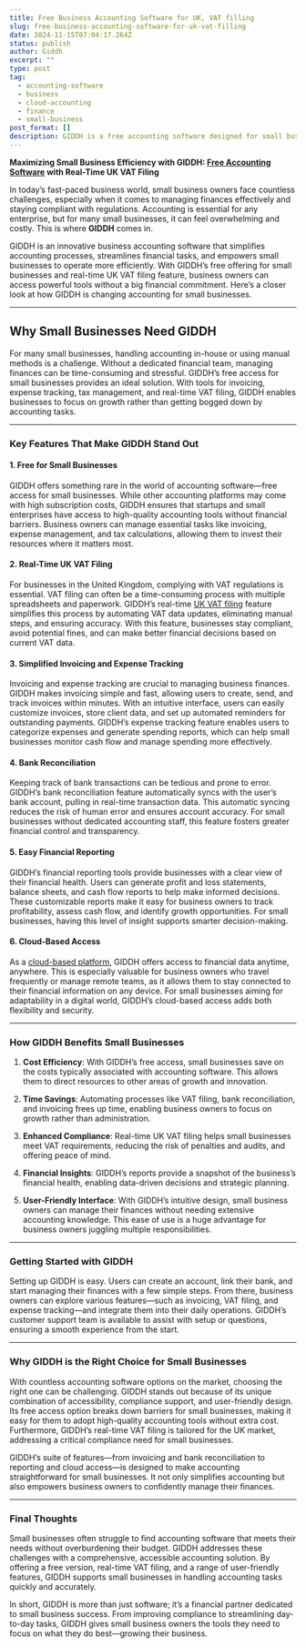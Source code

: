 ```yaml
---
title: Free Business Accounting Software for UK, VAT filling
slug: free-business-accounting-software-for-uk-vat-filling
date: 2024-11-15T07:04:17.264Z
status: publish
author: Giddh
excerpt: ""
type: post
tag:
  - accounting-software
  - business
  - cloud-accounting
  - finance
  - small-business
post_format: []
description: GIDDH is a free accounting software designed for small businesses to simplify financial management and ensure compliance. Key features include real-time UK VAT filing, easy invoicing, expense tracking, bank reconciliation, and financial reporting, all aimed at saving time and reducing costs. As a cloud-based tool, GIDDH offers accessible insights to support growth, making it an ideal choice for small businesses seeking a user-friendly, efficient accounting solution.
---
```


**Maximizing Small Business Efficiency with GIDDH: [Free Accounting Software](https://giddh.com/uk) with Real-Time UK VAT Filing**

In today’s fast-paced business world, small business owners face countless challenges, especially when it comes to managing finances effectively and staying compliant with regulations. Accounting is essential for any enterprise, but for many small businesses, it can feel overwhelming and costly. This is where **GIDDH** comes in.

GIDDH is an innovative business accounting software that simplifies accounting processes, streamlines financial tasks, and empowers small businesses to operate more efficiently. With GIDDH’s free offering for small businesses and real-time UK VAT filing feature, business owners can access powerful tools without a big financial commitment. Here’s a closer look at how GIDDH is changing accounting for small businesses.

---

## Why Small Businesses Need GIDDH

For many small businesses, handling accounting in-house or using manual methods is a challenge. Without a dedicated financial team, managing finances can be time-consuming and stressful. GIDDH’s free access for small businesses provides an ideal solution. With tools for invoicing, expense tracking, tax management, and real-time VAT filing, GIDDH enables businesses to focus on growth rather than getting bogged down by accounting tasks.

---

### Key Features That Make GIDDH Stand Out

#### 1. **Free for Small Businesses**

GIDDH offers something rare in the world of accounting software—free access for small businesses. While other accounting platforms may come with high subscription costs, GIDDH ensures that startups and small enterprises have access to high-quality accounting tools without financial barriers. Business owners can manage essential tasks like invoicing, expense management, and tax calculations, allowing them to invest their resources where it matters most.

#### 2. **Real-Time UK VAT Filing**

For businesses in the United Kingdom, complying with VAT regulations is essential. VAT filing can often be a time-consuming process with multiple spreadsheets and paperwork. GIDDH’s real-time [UK VAT filing](https://giddh.com/uk/vat) feature simplifies this process by automating VAT data updates, eliminating manual steps, and ensuring accuracy. With this feature, businesses stay compliant, avoid potential fines, and can make better financial decisions based on current VAT data.

#### 3. **Simplified Invoicing and Expense Tracking**

Invoicing and expense tracking are crucial to managing business finances. GIDDH makes invoicing simple and fast, allowing users to create, send, and track invoices within minutes. With an intuitive interface, users can easily customize invoices, store client data, and set up automated reminders for outstanding payments. GIDDH’s expense tracking feature enables users to categorize expenses and generate spending reports, which can help small businesses monitor cash flow and manage spending more effectively.

#### 4. **Bank Reconciliation**

Keeping track of bank transactions can be tedious and prone to error. GIDDH’s bank reconciliation feature automatically syncs with the user’s bank account, pulling in real-time transaction data. This automatic syncing reduces the risk of human error and ensures account accuracy. For small businesses without dedicated accounting staff, this feature fosters greater financial control and transparency.

#### 5. **Easy Financial Reporting**

GIDDH’s financial reporting tools provide businesses with a clear view of their financial health. Users can generate profit and loss statements, balance sheets, and cash flow reports to help make informed decisions. These customizable reports make it easy for business owners to track profitability, assess cash flow, and identify growth opportunities. For small businesses, having this level of insight supports smarter decision-making.

#### 6. **Cloud-Based Access**

As a [cloud-based platform](https://giddh.com/uk/cloud-accounting-software), GIDDH offers access to financial data anytime, anywhere. This is especially valuable for business owners who travel frequently or manage remote teams, as it allows them to stay connected to their financial information on any device. For small businesses aiming for adaptability in a digital world, GIDDH’s cloud-based access adds both flexibility and security.

---

### How GIDDH Benefits Small Businesses

1. **Cost Efficiency**: With GIDDH’s free access, small businesses save on the costs typically associated with accounting software. This allows them to direct resources to other areas of growth and innovation.

2. **Time Savings**: Automating processes like VAT filing, bank reconciliation, and invoicing frees up time, enabling business owners to focus on growth rather than administration.

3. **Enhanced Compliance**: Real-time UK VAT filing helps small businesses meet VAT requirements, reducing the risk of penalties and audits, and offering peace of mind.

4. **Financial Insights**: GIDDH’s reports provide a snapshot of the business’s financial health, enabling data-driven decisions and strategic planning.

5. **User-Friendly Interface**: With GIDDH’s intuitive design, small business owners can manage their finances without needing extensive accounting knowledge. This ease of use is a huge advantage for business owners juggling multiple responsibilities.

---

### Getting Started with GIDDH

Setting up GIDDH is easy. Users can create an account, link their bank, and start managing their finances with a few simple steps. From there, business owners can explore various features—such as invoicing, VAT filing, and expense tracking—and integrate them into their daily operations. GIDDH’s customer support team is available to assist with setup or questions, ensuring a smooth experience from the start.

---

### Why GIDDH is the Right Choice for Small Businesses

With countless accounting software options on the market, choosing the right one can be challenging. GIDDH stands out because of its unique combination of accessibility, compliance support, and user-friendly design. Its free access option breaks down barriers for small businesses, making it easy for them to adopt high-quality accounting tools without extra cost. Furthermore, GIDDH’s real-time VAT filing is tailored for the UK market, addressing a critical compliance need for small businesses.

GIDDH’s suite of features—from invoicing and bank reconciliation to reporting and cloud access—is designed to make accounting straightforward for small businesses. It not only simplifies accounting but also empowers business owners to confidently manage their finances.

---

### Final Thoughts

Small businesses often struggle to find accounting software that meets their needs without overburdening their budget. GIDDH addresses these challenges with a comprehensive, accessible accounting solution. By offering a free version, real-time VAT filing, and a range of user-friendly features, GIDDH supports small businesses in handling accounting tasks quickly and accurately.

In short, GIDDH is more than just software; it’s a financial partner dedicated to small business success. From improving compliance to streamlining day-to-day tasks, GIDDH gives small business owners the tools they need to focus on what they do best—growing their business.
